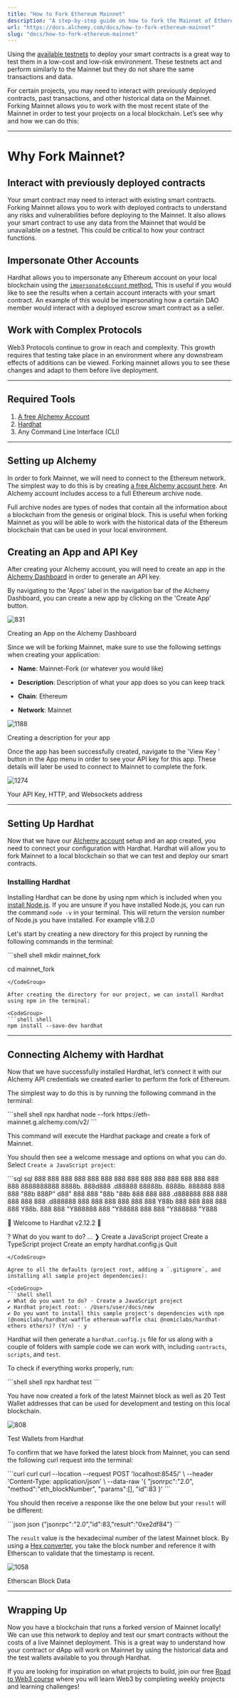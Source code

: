 ```yaml
---
title: "How to Fork Ethereum Mainnet"
description: "A step-by-step guide on how to fork the Mainnet of Ethereum to a local environment."
url: "https://docs.alchemy.com/docs/how-to-fork-ethereum-mainnet"
slug: "docs/how-to-fork-ethereum-mainnet"
---
```



Using the [available testnets](https://www.alchemy.com/overviews/what-are-testnets) to deploy your smart contracts is a great way to test them in a low-cost and low-risk environment. These testnets act and perform similarly to the Mainnet but they do not share the same transactions and data.

For certain projects, you may need to interact with previously deployed contracts, past transactions, and other historical data on the Mainnet. Forking Mainnet allows you to work with the most recent state of the Mainnet in order to test your projects on a local blockchain. Let’s see why and how we can do this:

***

# Why Fork Mainnet?

## Interact with previously deployed contracts

Your smart contract may need to interact with existing smart contracts. Forking Mainnet allows you to work with deployed contracts to understand any risks and vulnerabilities before deploying to the Mainnet. It also allows your smart contract to use any data from the Mainnet that would be unavailable on a testnet. This could be critical to how your contract functions.

## Impersonate Other Accounts

Hardhat allows you to impersonate any Ethereum account on your local blockchain using the [`impersonateAccount` method.](https://hardhat.org/hardhat-network/reference#hardhat_impersonateaccount) This is useful if you would like to see the results when a certain account interacts with your smart contract. An example of this would be impersonating how a certain DAO member would interact with a deployed escrow smart contract as a seller.

## Work with Complex Protocols

Web3 Protocols continue to grow in reach and complexity. This growth requires that testing take place in an environment where any downstream effects of additions can be viewed. Forking mainnet allows you to see these changes and adapt to them before live deployment.

***

## Required Tools

1. [A free Alchemy Account](https://alchemy.com/?a=1a16e957af)
2. [Hardhat](https://hardhat.org/)
3. Any Command Line Interface (CLI)

***

## Setting up Alchemy

In order to fork Mainnet, we will need to connect to the Ethereum network. The simplest way to do this is by creating [a free Alchemy account here](https://alchemy.com/?a=1a16e957af). An Alchemy account includes access to a full Ethereum archive node.

Full archive nodes are types of nodes that contain all the information about a blockchain from the genesis or original block. This is useful when forking Mainnet as you will be able to work with the historical data of the Ethereum blockchain that can be used in your local environment.

## Creating an App and API Key

After creating your Alchemy account, you will need to create an app in the [Alchemy Dashboard](https://dashboard.alchemyapi.io) in order to generate an API key.

By navigating to the 'Apps' label in the navigation bar of the Alchemy Dashboard, you can create a new app by clicking on the 'Create App' button.

![831](e59ed71-Creat-App.png "Creat-App.png")

Creating an App on the Alchemy Dashboard

Since we will be forking Mainnet, make sure to use the following settings when creating your application:

* **Name**: Mainnet-Fork (or whatever you would like)

* **Description**: Description of what your app does so you can keep track

* **Chain**: Ethereum

* **Network**: Mainnet

![1188](97ef6ea-create-app-description.png "create-app-description.png")

Creating a description for your app

Once the app has been successfully created, navigate to the 'View Key ' button in the App menu in order to see your API key for this app. These details will later be used to connect to Mainnet to complete the fork.

![1274](388632f-View_Key.png "View Key.png")

Your API Key, HTTP, and Websockets address

***

## Setting Up Hardhat

Now that we have our [Alchemy account](https://alchemy.com/?a=1a16e957af) setup and an app created, you need to connect your configuration with Hardhat. Hardhat will allow you to fork Mainnet to a local blockchain so that we can test and deploy our smart contracts.

### Installing Hardhat

Installing Hardhat can be done by using npm which is included when you [install Node.js](https://nodejs.org/en/). If you are unsure if you have installed Node.js, you can run the command `node -v` in your terminal. This will return the version number of Node.js you have installed. For example v18.2.0

Let's start by creating a new directory for this project by running the following commands in the terminal:

<CodeGroup>
  ```shell shell
  mkdir mainnet_fork

  cd mainnet_fork
  ```
</CodeGroup>

After creating the directory for our project, we can install Hardhat using npm in the terminal:

<CodeGroup>
  ```shell shell
  npm install --save-dev hardhat
  ```
</CodeGroup>

***

## Connecting Alchemy with Hardhat

Now that we have successfully installed Hardhat, let’s connect it with our Alchemy API credentials we created earlier to perform the fork of Ethereum.

The simplest way to do this is by running the following command in the terminal:

<CodeGroup>
  ```shell shell
  npx hardhat node --fork https://eth-mainnet.g.alchemy.com/v2/<YOUR API KEY>
  ```
</CodeGroup>

This command will execute the Hardhat package and create a fork of Mainnet.

You should then see a welcome message and options on what you can do. Select `Create a JavaScript project`:

<CodeGroup>
  ```sql sql
  888    888                      888 888               888
  888    888                      888 888               888
  888    888                      888 888               888
  8888888888  8888b.  888d888 .d88888 88888b.   8888b.  888888
  888    888     "88b 888P"  d88" 888 888 "88b     "88b 888
  888    888 .d888888 888    888  888 888  888 .d888888 888
  888    888 888  888 888    Y88b 888 888  888 888  888 Y88b.
  888    888 "Y888888 888     "Y88888 888  888 "Y888888  "Y888

  👷 Welcome to Hardhat v2.12.2 👷‍

  ? What do you want to do? … 
  ❯ Create a JavaScript project
    Create a TypeScript project
    Create an empty hardhat.config.js
    Quit
  ```
</CodeGroup>

Agree to all the defaults (project root, adding a `.gitignore`, and installing all sample project dependencies):

<CodeGroup>
  ```shell shell
  ✔ What do you want to do? · Create a JavaScript project
  ✔ Hardhat project root: · /Users/user/docs/new
  ✔ Do you want to install this sample project's dependencies with npm (@nomiclabs/hardhat-waffle ethereum-waffle chai @nomiclabs/hardhat-ethers ethers)? (Y/n) · y
  ```
</CodeGroup>

Hardhat will then generate a `hardhat.config.js` file for us along with a couple of folders with sample code we can work with, including `contracts`, `scripts`, and `test`.

To check if everything works properly, run:

<CodeGroup>
  ```shell shell
  npx hardhat test
  ```
</CodeGroup>

You have now created a fork of the latest Mainnet block as well as 20 Test Wallet addresses that can be used for development and testing on this local blockchain.

![808](024f54d-test-accounts.png "test-accounts.png")

Test Wallets from Hardhat

To confirm that we have forked the latest block from Mainnet, you can send the following curl request into the terminal:

<CodeGroup>
  ```curl curl
  curl --location --request POST 'localhost:8545/' \ 
  --header 'Content-Type: application/json' \ 
  --data-raw '{ 
  	"jsonrpc":"2.0", 
  	"method":"eth_blockNumber", 
  	"params":[], 
  	"id":83 
  	}'
  ```
</CodeGroup>

You should then receive a response like the one below but your `result` will be different:

<CodeGroup>
  ```json json
  {"jsonrpc":"2.0","id":83,"result":"0xe2df84"}
  ```
</CodeGroup>

The `result` value is the hexadecimal number of the latest Mainnet block. By using a [Hex converter](https://www.rapidtables.com/convert/number/hex-to-decimal.html), you take the block number and reference it with Etherscan to validate that the timestamp is recent.

![1058](e7ed0d4-etherscan_block.png "etherscan block.png")

Etherscan Block Data

***

## Wrapping Up

Now you have a blockchain that runs a forked version of Mainnet locally! We can use this network to deploy and test our smart contracts without the costs of a live Mainnet deployment. This is a great way to understand how your contract or dApp will work on Mainnet by using the historical data and the test wallets available to you through Hardhat.

If you are looking for inspiration on what projects to build, join our free [Road to Web3 course](/docs/welcome-to-the-road-to-web3) where you will learn Web3 by completing weekly projects and learning challenges!
